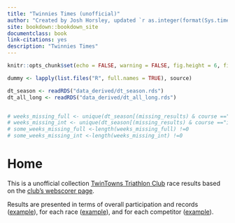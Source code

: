 ```yaml
--- 
title: "Twinnies Times (unofficial)"
author: "Created by Josh Horsley, updated `r as.integer(format(Sys.time(),'%d'))` `r format(Sys.time(),'%b %Y')`"
site: bookdown::bookdown_site
documentclass: book
link-citations: yes
description: "Twinnies Times"
---
```



```r

knitr::opts_chunk$set(echo = FALSE, warning = FALSE, fig.height = 6, fig.width = 7)

dummy <- lapply(list.files("R", full.names = TRUE), source)

dt_season <- readRDS("data_derived/dt_season.rds")
dt_all_long <- readRDS("data_derived/dt_all_long.rds")


# weeks_missing_full <- unique(dt_season[(missing_results) & course =="full"]$race_number)
# weeks_missing_int <- unique(dt_season[(missing_results) & course =="int"]$race_number)
# some_weeks_missing_full <-length(weeks_missing_full) !=0
# some_weeks_missing_int <-length(weeks_missing_int) !=0

```


# Home

This is a unofficial collection [TwinTowns Triathlon Club](http://www.twintownstriathlon.org.au){target="_blank"} race results based on the [club's webscorer page](https://www.webscorer.com/33755){target="_blank"}.

Results are presented in terms of overall participation and records ([example](#participation-total-2020-2021)), for each race ([example](#r-2021-02-13)), and for each competitor ([example](#a-Tracy-Foyster)).
